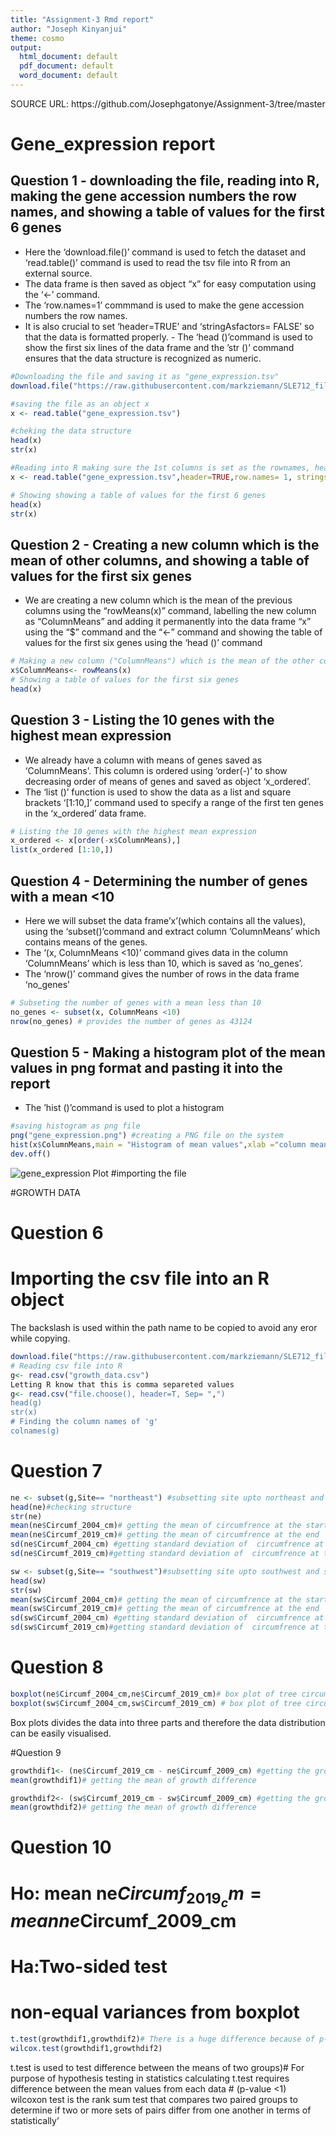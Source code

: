 ```yaml
---
title: "Assignment-3 Rmd report"
author: "Joseph Kinyanjui"
theme: cosmo
output:
  html_document: default
  pdf_document: default
  word_document: default
---
```

SOURCE URL: https://github.com/Josephgatonye/Assignment-3/tree/master

# **Gene_expression report**

## Question 1 - downloading the file, reading into R, making the gene accession numbers the row names, and showing a table of values for the first 6 genes
- Here the 'download.file()' command is used to fetch the dataset and 'read.table()' command  is used to read the tsv file into R from an external source.
- The data frame is then saved as object "x" for easy computation using the '<-' command.
- The 'row.names=1' commmand is used to make the gene accession numbers the row names.
- It is also crucial to set 'header=TRUE' and 'stringAsfactors= FALSE' so that the data is formatted properly. - The 'head ()'command is used to show the first six lines of the data frame and the 'str ()' command ensures that the data structure is recognized as numeric. 
```r
#Downloading the file and saving it as "gene_expression.tsv"
download.file("https://raw.githubusercontent.com/markziemann/SLE712_files/master/bioinfo_asst3_part1_files/gene_expression.tsv",destfile = "gene_expression.tsv") 

#saving the file as an object x
x <- read.table("gene_expression.tsv") 

#cheking the data structure
head(x) 
str(x) 

#Reading into R making sure the 1st columns is set as the rownames, headers are recognized an only first 6 genes are shown
x <- read.table("gene_expression.tsv",header=TRUE,row.names= 1, stringsAsFactors = FALSE)

# Showing showing a table of values for the first 6 genes
head(x)
str(x)
```
## Question 2 - Creating a new column which is the mean of other columns, and showing a table of values for the first six genes 
- We are creating a new column which is the mean of the previous columns using the "rowMeans(x)" command, labelling the new column as "ColumnMeans" and adding it permanently into the data frame "x" using the "$" command and the "<-" command and showing the table of values for the first six genes using the 'head ()' command 
```r
# Making a new column ("ColumnMeans") which is the mean of the other columns
x$ColumnMeans<- rowMeans(x)
# Showing a table of values for the first six genes
head(x)
```
## Question 3 - Listing the 10 genes with the highest mean expression
- We already have a column with means of genes saved as 'ColumnMeans'. This column is ordered using 'order(-)' to show decreasing order of means of genes and saved as object 'x_ordered'.
- The 'list ()' function is used to show the data as a list and square brackets '[1:10,]' command used to specify a range of the first ten genes in the 'x_ordered' data frame.
```r
# Listing the 10 genes with the highest mean expression
x_ordered <- x[order(-x$ColumnMeans),]
list(x_ordered [1:10,])
```
## Question 4 - Determining the number of genes with a mean <10
- Here we will subset the data frame'x'(which contains all the values), using the 'subset()'command and extract column 'ColumnMeans' which contains means of the genes.
- The '(x, ColumnMeans <10)' command gives data in the column 'ColumnMeans' which is less than 10, which is saved as 'no_genes'.
- The 'nrow()' command gives the number of rows in the data frame 'no_genes'

```r
# Subseting the number of genes with a mean less than 10
no_genes <- subset(x, ColumnMeans <10)
nrow(no_genes) # provides the number of genes as 43124
```
## Question 5 - Making a histogram plot of the mean values in png format and pasting it into the report
- The 'hist ()'command is used to plot a histogram 
```r
#saving histogram as png file
png("gene_expression.png") #creating a PNG file on the system
hist(x$ColumnMeans,main = "Histogram of mean values",xlab ="column means")
dev.off()
```

![](gene_expression.png "gene_expression Plot") #importing the file

#GROWTH DATA

# Question 6 
# Importing the csv file into an R object
The backslash is used within the path name to be copied to avoid any eror while copying.
```r
download.file("https://raw.githubusercontent.com/markziemann/SLE712_files/master/bioinfo_asst3_part1_files/growth_data.csv",destfile = "growth_data.csv")
# Reading csv file into R
g<- read.csv("growth_data.csv")
Letting R know that this is comma separeted values
g<- read.csv("file.choose(), header=T, Sep= ",")
head(g)
str(x)
# Finding the column names of 'g'
colnames(g)
```

# Question 7
```r
ne <- subset(g,Site== "northeast") #subsetting site upto northeast and saving as ne
head(ne)#checking structure
str(ne)
mean(ne$Circumf_2004_cm)# getting the mean of circumfrence at the start
mean(ne$Circumf_2019_cm)# getting the mean of circumfrence at the end
sd(ne$Circumf_2004_cm) #getting standard deviation of  circumfrence at the start
sd(ne$Circumf_2019_cm)#getting standard deviation of  circumfrence at the end

sw <- subset(g,Site== "southwest")#subsetting site upto southwest and saving as sw
head(sw)
str(sw)
mean(sw$Circumf_2004_cm)# getting the mean of circumfrence at the start
mean(sw$Circumf_2019_cm)# getting the mean of circumfrence at the end
sd(sw$Circumf_2004_cm) #getting standard deviation of  circumfrence at the start
sd(sw$Circumf_2019_cm)#getting standard deviation of  circumfrence at the end
```

# Question 8
```r
boxplot(ne$Circumf_2004_cm,ne$Circumf_2019_cm)# box plot of tree circumference at the start and end of the study at north west 
boxplot(sw$Circumf_2004_cm,sw$Circumf_2019_cm) # box plot of tree circumference at the start and end of the study at south east
```
Box plots divides the data into three parts and therefore the data distribution can be easily visualised.

#Question 9
```r
growthdif1<- (ne$Circumf_2019_cm - ne$Circumf_2009_cm) #getting the growth difference over 10 years(2009$2019) @ North east
mean(growthdif1)# getting the mean of growth difference

growthdif2<- (sw$Circumf_2019_cm - sw$Circumf_2009_cm) #getting the growth difference over 10 years(2009$2019) @ south west
mean(growthdif2)# getting the mean of growth difference
```

# Question 10
# Ho: mean ne$Circumf_2019_cm = mean ne$Circumf_2009_cm 
# Ha:Two-sided test
# non-equal variances from boxplot
```r
t.test(growthdif1,growthdif2)# There is a huge difference because of p-value < 1
wilcox.test(growthdif1,growthdif2)
```
t.test is used to test difference between the means of two groups)# For purpose of hypothesis testing in statistics
calculating t.test requires difference between the mean values from each data  # (p-value <1)                                                                                                                                       
wilcoxon test is  the rank sum test that compares two paired groups to determine if two or more sets of pairs differ from one another in terms of statistically'

